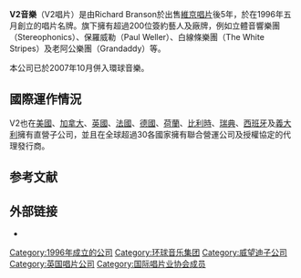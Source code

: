 {{Other uses|V2}}
{{Infobox record label
| name        = V2 Records
| image       = 
| image_bg    = 
| parent      = [[環球音樂|Universal Music Group]]
| founded     = 1996
| founder     = [[Richard_Branson|Richard Branson]]
| status      = 
| distributor = 
| genre       = various
| country     = [[United_States|US]]
| location    = 
| url         = http://www.v2music.com
}}

'''V2音樂'''（V2唱片）是由Richard Branson於出售[[維京唱片|維京唱片]]後5年，於在1996年五月創立的唱片名牌。旗下擁有超過200位簽約藝人及廠牌，例如立體音響樂團（Stereophonics）、保羅威勒（Paul Weller）、白線條樂團（The White Stripes）及老阿公樂團（Grandaddy）等。

本公司已於2007年10月併入環球音樂。

== 國際運作情況 ==
V2也在[[美國|美國]]、[[加拿大|加拿大]]、[[英國|英國]]、[[法國|法國]]、[[德國|德國]]、[[荷蘭|荷蘭]]、[[比利時|比利時]]、[[瑞典|瑞典]]、[[西班牙|西班牙]]及[[義大利|義大利]]擁有直營子公司，並且在全球超過30各國家擁有聯合營運公司及授權協定的代理發行商。

==参考文献==
{{reflist}}

==外部链接==
*{{Official|http://www.v2music.com/}}

[[Category:1996年成立的公司|Category:1996年成立的公司]]
[[Category:环球音乐集团|Category:环球音乐集团]]
[[Category:威望迪子公司|Category:威望迪子公司]]
[[Category:英国唱片公司|Category:英国唱片公司]]
[[Category:国际唱片业协会成员|Category:国际唱片业协会成员]]